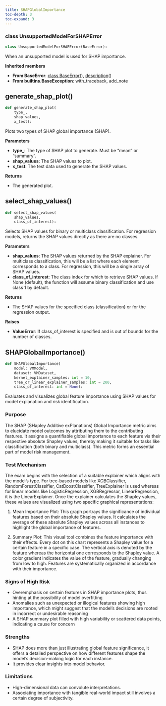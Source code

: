 ```yaml
---
title: SHAPGlobalImportance
toc-depth: 3
toc-expand: 3
---
```


### [class]{.muted} UnsupportedModelForSHAPError

```python
class UnsupportedModelForSHAPError(BaseError):
```

When an unsupported model is used for SHAP importance.

**Inherited members**

- **From BaseError**: [class BaseError](#BaseError)[()]{.muted}, [description](#description)[()]{.muted}
- **From builtins.BaseException**: with_traceback, add_note

## generate_shap_plot[()]{.muted}

```python
def generate_shap_plot(
    type_,
    shap_values,
    x_test):
```

Plots two types of SHAP global importance (SHAP).

**Parameters**

- **type\_**: The type of SHAP plot to generate. Must be "mean" or "summary".
- **shap_values**: The SHAP values to plot.
- **x_test**: The test data used to generate the SHAP values.

**Returns**

- The generated plot.

## select_shap_values[()]{.muted}

```python
def select_shap_values(
    shap_values,
    class_of_interest):
```

Selects SHAP values for binary or multiclass classification. For regression models, returns the SHAP values directly as there are no classes.

**Parameters**

- **shap_values**: The SHAP values returned by the SHAP explainer. For multiclass classification, this will be a list where each element corresponds to a class. For regression, this will be a single array of SHAP values.
- **class_of_interest**: The class index for which to retrieve SHAP values. If None (default), the function will assume binary classification and use class 1 by default.

**Returns**

- The SHAP values for the specified class (classification) or for the regression output.

**Raises**

- **ValueError**: If class_of_interest is specified and is out of bounds for the number of classes.

## SHAPGlobalImportance[()]{.muted}

```python
def SHAPGlobalImportance(
    model: VMModel,
    dataset: VMDataset,
    kernel_explainer_samples: int = 10,
    tree_or_linear_explainer_samples: int = 200,
    class_of_interest: int = None):
```

Evaluates and visualizes global feature importance using SHAP values for model explanation and risk identification.

### Purpose

The SHAP (SHapley Additive exPlanations) Global Importance metric aims to elucidate model outcomes by attributing them to the contributing features. It assigns a quantifiable global importance to each feature via their respective absolute Shapley values, thereby making it suitable for tasks like classification (both binary and multiclass). This metric forms an essential part of model risk management.

### Test Mechanism

The exam begins with the selection of a suitable explainer which aligns with the model's type. For tree-based models like XGBClassifier, RandomForestClassifier, CatBoostClassifier, TreeExplainer is used whereas for linear models like LogisticRegression, XGBRegressor, LinearRegression, it is the LinearExplainer. Once the explainer calculates the Shapley values, these values are visualized using two specific graphical representations:

1. Mean Importance Plot: This graph portrays the significance of individual features based on their absolute Shapley values. It calculates the average of these absolute Shapley values across all instances to highlight the global importance of features.

1. Summary Plot: This visual tool combines the feature importance with their effects. Every dot on this chart represents a Shapley value for a certain feature in a specific case. The vertical axis is denoted by the feature whereas the horizontal one corresponds to the Shapley value. A color gradient indicates the value of the feature, gradually changing from low to high. Features are systematically organized in accordance with their importance.

### Signs of High Risk

- Overemphasis on certain features in SHAP importance plots, thus hinting at the possibility of model overfitting
- Anomalies such as unexpected or illogical features showing high importance, which might suggest that the model's decisions are rooted in incorrect or undesirable reasoning
- A SHAP summary plot filled with high variability or scattered data points, indicating a cause for concern

### Strengths

- SHAP does more than just illustrating global feature significance, it offers a detailed perspective on how different features shape the model's decision-making logic for each instance.
- It provides clear insights into model behavior.

### Limitations

- High-dimensional data can convolute interpretations.
- Associating importance with tangible real-world impact still involves a certain degree of subjectivity.
